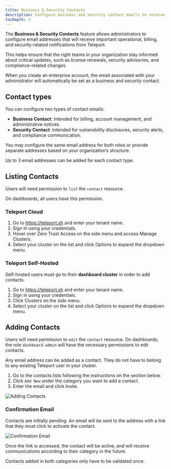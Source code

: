 ```yaml
---
title: Business & Security Contacts
description: Configure business and security contact emails to receive important updates from Teleport.
tocDepth: 3
---
```


The **Business & Security Contacts** feature allows administrators to
configure email addresses that will receive important operational,
billing, and security-related notifications from Teleport.

This helps ensure that the right teams in your organization stay
informed about critical updates, such as license renewals,
security advisories, and compliance-related changes.

When you create an enterprise account, the email associated with
your administrator will automatically be set as a business and
security contact.

## Contact types

You can configure two types of contact emails:

- **Business Contact**: Intended for billing, account management, and administrative notices.
- **Security Contact**: Intended for vulnerability disclosures, security alerts, and compliance communication.

You may configure the same email address for both roles or provide
separate addresses based on your organization’s structure.

Up to 3 email addresses can be added for each contact type.

## Listing Contacts

<Admonition type="note">

Users will need permission to `list` the `contact` resource.

On dashboards, all users have this permission.

</Admonition>

### Teleport Cloud

1. Go to https://teleport.sh and enter your tenant name.
1. Sign in using your credentials.
1. Hover over Zero Trust Access on the side menu and access Manage Clusters.
1. Select your cluster on the list and click Options to expand the dropdown menu.

### Teleport Self-Hosted

Self-hosted users must go to their **dashboard cluster** in order to add contacts.

1. Go to https://teleport.sh and enter your tenant name.
1. Sign in using your credentials.
1. Click Clusters on the side menu.
1. Select your cluster on the list and click Options to expand the dropdown menu.

## Adding Contacts

<Admonition type="note">

Users will need permission to `edit` the `contact` resource.
On dashboards, the role `dashboard-admin` will have the necessary
permissions to edit contacts.

</Admonition>

Any email address can be added as a contact. They do not have to belong
to any existing Teleport user in your cluster.

1. Go to the contacts lists following the instructions on the section below.
1. Click `Add New` under the category you want to add a contact.
1. Enter the email and click Invite.

![Adding Contacts](../img/contact-add.png)


### Confirmation Email

Contacts are initially pending. An email will be sent to the address
with a link that they must click to activate the contact.

![Confirmation Email](../img/contact-confirmation-email.png)

Once the link is accessed, the contact will be active, and will receive
communications according to their category in the future.

Contacts added in both categories only have to be validated once.